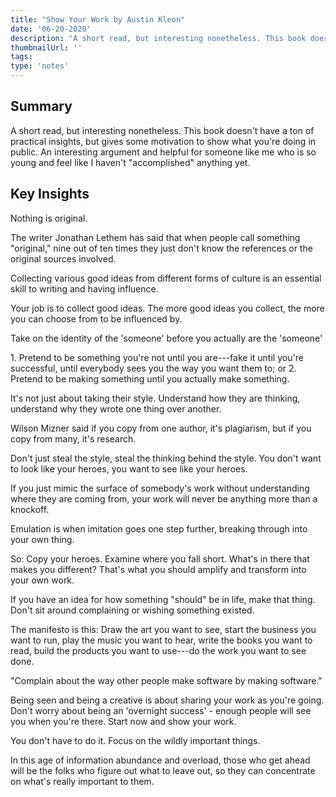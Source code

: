 ```yaml
---
title: "Show Your Work by Austin Kleon"
date: '06-20-2020'
description: "A short read, but interesting nonetheless. This book doesn't have a ton of practical insights, but gives some motivation to show what you're doing in public. An interesting argument and helpful for someone like me who is so young and feel like I haven't accomplished anything yet."
thumbnailUrl: ''
tags: 
type: 'notes'
---
```


Summary
-------

A short read, but interesting nonetheless. This book doesn't have a ton of practical insights, but gives some motivation to show what you're doing in public. An interesting argument and helpful for someone like me who is so young and feel like I haven't "accomplished" anything yet.

Key Insights
------------

Nothing is original.

The writer Jonathan Lethem has said that when people call something "original," nine out of ten times they just don't know the references or the original sources involved.

Collecting various good ideas from different forms of culture is an essential skill to writing and having influence.

Your job is to collect good ideas. The more good ideas you collect, the more you can choose from to be influenced by.

Take on the identity of the 'someone' before you actually are the 'someone'

1\. Pretend to be something you're not until you are---fake it until you're successful, until everybody sees you the way you want them to; or 2. Pretend to be making something until you actually make something.

It's not just about taking their style. Understand how they are thinking, understand why they wrote one thing over another.

Wilson Mizner said if you copy from one author, it's plagiarism, but if you copy from many, it's research.

Don't just steal the style, steal the thinking behind the style. You don't want to look like your heroes, you want to see like your heroes.

If you just mimic the surface of somebody's work without understanding where they are coming from, your work will never be anything more than a knockoff.

Emulation is when imitation goes one step further, breaking through into your own thing.

So: Copy your heroes. Examine where you fall short. What's in there that makes you different? That's what you should amplify and transform into your own work.

If you have an idea for how something "should" be in life, make that thing. Don't sit around complaining or wishing something existed.

The manifesto is this: Draw the art you want to see, start the business you want to run, play the music you want to hear, write the books you want to read, build the products you want to use---do the work you want to see done.

"Complain about the way other people make software by making software."

Being seen and being a creative is about sharing your work as you're going. Don't worry about being an 'overnight success' - enough people will see you when you're there. Start now and show your work.

You don't have to do it. Focus on the wildly important things.

In this age of information abundance and overload, those who get ahead will be the folks who figure out what to leave out, so they can concentrate on what's really important to them.
